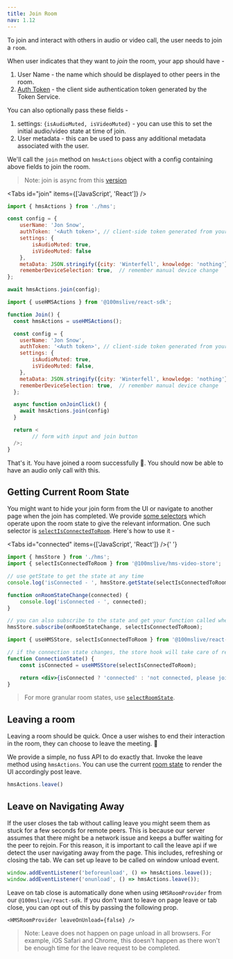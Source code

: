 ```yaml
---
title: Join Room
nav: 1.12
---
```


To join and interact with others in audio or video call, the user needs to join a `room`.

When user indicates that they want to _join_ the room, your app should have -

1. User Name - the name which should be displayed to other peers in the room.
2. [Auth Token](/javascript/v2/get-started/token) - the client side authentication token generated by the Token Service.

You can also optionally pass these fields -

1. settings: `{isAudioMuted, isVideoMuted}` - you can use this to set the initial audio/video state at time of join.
2. User metadata - this can be used to pass any additional metadata associated with the user.

We'll call the `join` method on `hmsActions` object with a config containing above fields to join the room.

> Note: join is async from this [version](/javascript/v2/changelog/release-notes#2022-09-13)

<Tabs id="join" items={['JavaScript', 'React']} />

<Tab id='join-0'>

```js:join.js
import { hmsActions } from './hms';

const config = {
    userName: 'Jon Snow',
    authToken: '<Auth token>', // client-side token generated from your token service
    settings: {
        isAudioMuted: true,
        isVideoMuted: false
    },
    metaData: JSON.stringify({city: 'Winterfell', knowledge: 'nothing'}),
    rememberDeviceSelection: true,  // remember manual device change
};

await hmsActions.join(config);

```

</Tab>

<Tab  id='join-1'>

```jsx:join.jsx
import { useHMSActions } from '@100mslive/react-sdk';

function Join() {
  const hmsActions = useHMSActions();

  const config = {
    userName: 'Jon Snow',
    authToken: '<Auth token>', // client-side token generated from your token service
    settings: {
        isAudioMuted: true,
        isVideoMuted: false,
    },
    metaData: JSON.stringify({city: 'Winterfell', knowledge: 'nothing'}),
    rememberDeviceSelection: true,  // remember manual device change
  };

  async function onJoinClick() {
    await hmsActions.join(config)
  }

  return <
        // form with input and join button
  />;
}
```

</Tab>

That's it. You have joined a room successfully 🥳. You should now be able to have an audio only call with this.

## Getting Current Room State

You might want to hide your join form from the UI or navigate to another page when the join has completed.
We provide [some selectors](/api-reference/javascript/v2/home/content#functions) which operate upon the room state to give the relevant information. One such
selector is [`selectIsConnectedToRoom`](/api-reference/javascript/v2/home/content#select-is-connected-to-room). Here's how to use it -

<Tabs id="connected" items={['JavaScript', 'React']} />{' '}

<Tab id='connected-0'>

```js
import { hmsStore } from './hms';
import { selectIsConnectedToRoom } from '@100mslive/hms-video-store';

// use getState to get the state at any time
console.log('isConnected - ', hmsStore.getState(selectIsConnectedToRoom));

function onRoomStateChange(connected) {
    console.log('isConnected - ', connected);
}

// you can also subscribe to the state and get your function called whenever the state changes
hmsStore.subscribe(onRoomStateChange, selectIsConnectedToRoom);
```

</Tab>

<Tab  id='connected-1'>

```jsx
import { useHMSStore, selectIsConnectedToRoom } from '@100mslive/react-sdk';

// if the connection state changes, the store hook will take care of rerendering the component
function ConnectionState() {
    const isConnected = useHMSStore(selectIsConnectedToRoom);

    return <div>{isConnected ? 'connected' : 'not connected, please join.'}</div>;
}
```

</Tab>

> For more granular
> room states, use [`selectRoomState`](/api-reference/javascript/v2/home/content#select-room-state).

## Leaving a room

Leaving a room should be quick. Once a user wishes to end their interaction in the room, they can choose to leave the meeting. 👋

We provide a simple, no fuss API to do exactly that. Invoke the leave method using `hmsActions`. You can use the current
[room state](./join#getting-current-room-state) to render the UI accordingly post leave.

```jsx
hmsActions.leave()
```

## Leave on Navigating Away

If the user closes the tab without calling leave you might seem them as stuck for a few seconds for remote peers. This is
because our server assumes that there might be a network issue and keeps a buffer waiting for the peer to rejoin. For this
reason, it is important to call the leave api if we detect the user navigating away from the page. This includes, refreshing
or closing the tab. We can set up leave to be called on window unload event.

```js
window.addEventListener('beforeunload', () => hmsActions.leave());
window.addEventListener('onunload', () => hmsActions.leave());
```

Leave on tab close is automatically done when using `HMSRoomProvider` from our `@100mslive/react-sdk`. If you don't want to leave on
page leave or tab close, you can opt out of this by passing the following prop.

`<HMSRoomProvider leaveOnUnload={false} />`

> Note: Leave does not happen on page unload in all browsers. For example, iOS Safari and Chrome, this doesn't happen as there won't
be enough time for the leave request to be completed.